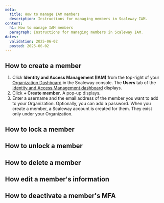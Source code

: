 ```yaml
---
meta:
  title: How to manage IAM members
  description: Instructions for managing members in Scaleway IAM.
content:
  h1: How to manage IAM members
  paragraph: Instructions for managing members in Scaleway IAM.
dates:
  validation: 2025-06-02
  posted: 2025-06-02
---
```


## How to create a member

1. Click **Identity and Access Management (IAM)** from the top-right of your [Organization Dashboard](https://console.scaleway.com/organization) in the Scaleway console. The **Users** tab of the [Identity and Access Management dashboard](https://console.scaleway.com/iam/users) displays.
2. Click **+ Create member**. A pop-up displays.
3. Enter a username and the email address of the member you want to add to your Organization. Optionally, you can add a password.
    <Message type="important">
      When you create a member, a Scaleway account is created for them. They exist only under your Organization.
    </Message>

## How to lock a member

## How to unlock a member

## How to delete a member

## How edit a member's information

## How to deactivate a member's MFA

